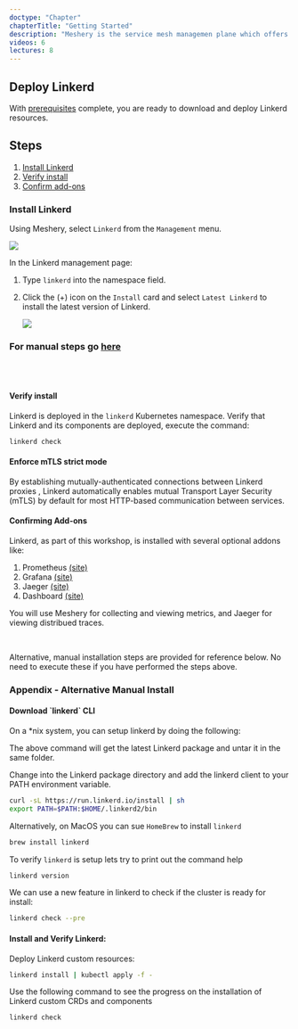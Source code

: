 ```yaml
---
doctype: "Chapter"
chapterTitle: "Getting Started"
description: "Meshery is the service mesh managemen plane which offers lifecycle, configuration, and performance management of service meshes and their workloads."
videos: 6
lectures: 8
---
```



<ChapterStyle>

<h2 class="chapter-sub-heading">Deploy Linkerd</h2>

With <a href="https://github.com/layer5io/linkerd-service-mesh-workshop/blob/master/prereq/README.md">prerequisites</a> complete, you are ready to download and deploy Linkerd resources.

<h2 class="chapter-sub-heading">Steps</h2>

1. [Install Linkerd](#1)
1. [Verify install](#2)
1. [Confirm add-ons](#3) 

<h3 class="chapter-sub-heading">
  <a name="1">Install Linkerd</a>
</h3>

Using Meshery, select `Linkerd` from the `Management` menu.

<a href={LinkerdAdapter}>
  <img src={LinkerdAdapter} />
</a>

In the Linkerd management page:

1. Type `linkerd` into the namespace field.
1. Click the (+) icon on the `Install` card and select `Latest Linkerd` to install the latest version of Linkerd.

   <a href={InstallLinkerd}>
     <img src={InstallLinkerd} align="center" />
   </a>

<h3>For manual steps go <a href="https://github.com/layer5io/linkerd-service-mesh-workshop/blob/master/lab-1/README.md#appendix">here</a></h3>

<br />
<br />

<h4 class="chapter-alt-heading">
  <a name="2">Verify install</a>
</h4>

Linkerd is deployed in the `linkerd` Kubernetes namespace. Verify that Linkerd and its components are deployed, execute the command:

```sh
linkerd check
```

<h4 class="chapter-alt-heading">
  <a>Enforce mTLS strict mode</a>
</h4>

By establishing mutually-authenticated connections between Linkerd proxies , Linkerd automatically enables mutual Transport Layer Security (mTLS) by default for most HTTP-based communication between services.

<h4 class="chapter-alt-heading">
  <a name="3">Confirming Add-ons</a>
</h4>

Linkerd, as part of this workshop, is installed with several optional addons like:

  1. Prometheus <a href="https://prometheus.io/">(site)</a>
  2. Grafana <a href="https://grafana.com/">(site)</a>
  3. Jaeger <a href="https://www.jaegertracing.io/">(site)</a>
  4. Dashboard <a href="https://linkerd.io/2.10/reference/architecture/#dashboard">(site)</a>

You will use Meshery for collecting and viewing metrics, and Jaeger for viewing distribued traces.

<br />

Alternative, manual installation steps are provided for reference below. No need to execute these if you have performed the steps above.

<h3 class="chapter-sub-heading">
  <a>Appendix - Alternative Manual Install</a>
</h3>

<h4 class="chapter-alt-heading">Download `linkerd` CLI</h4>

On a *nix system, you can setup linkerd by doing the following:

The above command will get the latest Linkerd package and untar it in the same folder.

Change into the Linkerd package directory and add the linkerd client to your PATH environment variable.

```sh
curl -sL https://run.linkerd.io/install | sh
export PATH=$PATH:$HOME/.linkerd2/bin
```

Alternatively, on MacOS you can sue `HomeBrew` to install `linkerd`

```sh
brew install linkerd
```

To verify `linkerd` is setup lets try to print out the command help

```sh
linkerd version
```

We can use a new feature in linkerd to check if the cluster is ready for install:

```sh
linkerd check --pre
```

<h4 class="chapter-alt-heading">Install and Verify Linkerd:</h4>

Deploy Linkerd custom resources:

```sh
linkerd install | kubectl apply -f -
```

Use the following command to see the progress on the installation of Linkerd custom CRDs and components

```sh
linkerd check
```

</ChapterStyle>